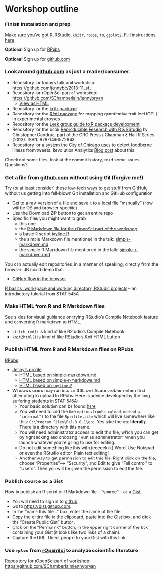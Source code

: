 Workshop outline
========================================================

### Finish installation and prep

Make sure you've got R, RStudio, `knitr`, `rplos`, `tm`, `ggplot2`. Full instructions [here](https://github.com/jennybc/2013-11_sfu)

__Optional__ Sign up for [RPubs](RPubs.com)

__Optional__ Sign up for [github.com](github.com)

### Look around [github.com](github.com) as just a reader/consumer.

  * Repository for today's talk and workshop: <https://github.com/jennybc/2013-11_sfu>
  * Repository for rOpenSci part of workshop: <https://github.com/SChamberlain/jennybryan>
    - [View as HTML](http://htmlpreview.github.com/?https://github.com/SChamberlain/jennybryan/blob/master/ropensci_demo.html)
  * Repository for the [knitr package](https://github.com/yihui/knitr)
  * Repository for the [R/qtl package](https://github.com/kbroman/qtl) for mapping
quantitative trait loci (QTL) in experimental crosses
  * Repository for the [Leek group guide to R package development](https://github.com/jtleek/rpackages)
  * Repository for the book [Reproducible Research with R & RStudio](https://github.com/christophergandrud/Rep-Res-Book) by Christopher Gandrud, part of the CRC Press / Chapman & Hall R Series (2013). ISBN: 978-1466572843.
  * Repository for [a system the City of Chicago uses](https://github.com/corynissen/foodborne_classifier) to detect foodborne illness from tweets. Revolution Analytics [Blog post](http://blog.revolutionanalytics.com/2013/08/foodborne-chicago.html) about this. 

Check out some files, look at the commit history, read some issues. Questions?

### Get a file from [github.com](github.com) without using Git (forgive me!)

Try (or at least consider) these low-tech ways to get stuff from GitHub, without us getting into full-blown Git installation and GitHub configuration

  * Get to a raw version of a file and save it to a local file "manually" (how will be OS and browser specific) 
  * Use the Download ZIP button to get an entire repo
  * Specific files you might want to grab
    - this one!
    - the [R Markdown file for the rOpenSci part of the workshop](https://github.com/SChamberlain/jennybryan/blob/master/ropensci_demo.Rmd)
    - a basic R script [toyline.R](https://github.com/jennybc/STAT545A/blob/master/toyline.R)
    - the simple Markdown file mentioned in the talk: [simple-markdown.md](https://github.com/jennybc/2013-11_sfu/blob/master/simple-markdown.md)
    - the simple R Markdown file mentioned in the talk: [simple-r-markdown.rmd](https://github.com/jennybc/2013-11_sfu/blob/master/simple-r-markdown.rmd)
    
You can actually edit repositories, in a manner of speaking, directly from the browser. JB could demo that.

  * [GitHub flow in the browser](https://github.com/blog/1557-github-flow-in-the-browser)

[R basics, workspace and working directory, RStudio projects](http://www.stat.ubc.ca/%7Ejenny/STAT545A/block01_basicsWorkspaceWorkingDirProject.html) -- an introductory tutorial from STAT 545A

### Make HTML from R and R Markdown files

See slides for visual guidance on trying RStudio's Compile Notebook feature and converting R markdown to HTML.

  * `stitch_rmd()` is kind of like RStudio's Compile Notebook
  * `knit2html()` is kind of like RStudio's Knit HTML button

### Publish HTML from R and R Markdown files on RPubs

[RPubs](http://rpubs.com)

  * [Jenny's profile](http://rpubs.com/jennybc)
    - [HTML based on simple-markdown.md](http://rpubs.com/jennybc/simple-markdown)
    - [HTML based on simple-r-markdown.md](http://rpubs.com/jennybc/simple-r-markdown)
    - [HTML based on `toyline.R`](http://rpubs.com/jennybc/toyline)
  * Windows users may run into an SSL certificate problem when first attempting to upload to RPubs. Here is advice developed by the long suffering students in STAT 545A:
    - Your basic solution can be found [here](http://support.rstudio.org/help/discussions/problems/2513-problem-with-publish-to-rpubs-windows-rstudio-096231)
    - You will need to add the line `options(rpubs.upload.method = "internal")` to the file `Rprofile.site` which will live somewhere like this: `C:\Program Files\R\R-3.0.1\etc`. Yes take the `etc` __literally__. There is a directory with this name.
    - You will need administrator access to edit this file, which you can get by right licking and choosing "Run as administrator" when you launch whatever you're going to use for editing.
    - Do not edit something like this with (eeeeekkk) Word. Use Notepad or even the RStudio editor. Plain text editing!
    - Another way to get permission to edit this file: Right click on the file, choose "Properties"--> "Security", and Edit to give "Full control" to "Users". Then you will be given the permission to edit the file.

### Publish source as a Gist

How to publish an R script or R Markdown file -- "source" -- as a [Gist](https://gist.github.com).

  * You will need to sign in to [github](https://github.com)
  * Go to <https://gist.github.com>.
  * In the "name this file..." box, enter the name of the file.
  * Copy the entire file to the clipboard, paste into the Gist box, and click the "Create Public Gist" button.
  * Click on the "Permalink" button, in the upper right corner of the box containing your Gist (it looks like two links of a chain). 
  * Capture the URL. Direct people to your Gist with this link.

### Use `rplos` from [rOpenSci](http://ropensci.org) to analyze scientific literature

Repository for rOpenSci part of workshop: <https://github.com/SChamberlain/jennybryan>